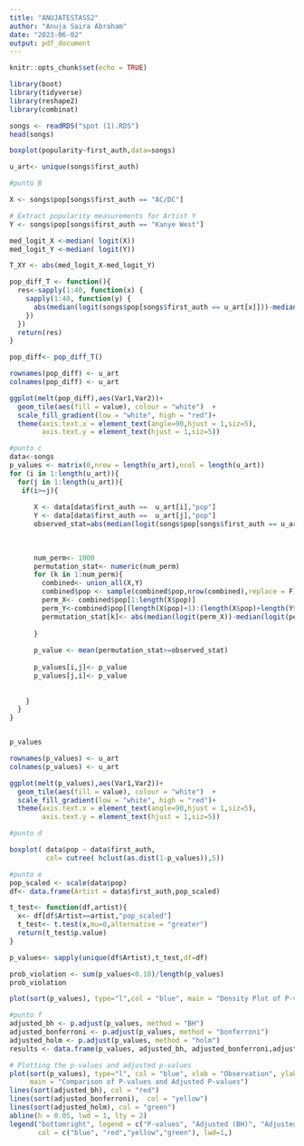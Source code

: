 ```yaml
---
title: "ANUJATESTASS2"
author: "Anuja Saira Abraham"
date: "2023-06-02"
output: pdf_document
---
```


```r
knitr::opts_chunk$set(echo = TRUE)
```

```r

library(boot)
library(tidyverse)
library(reshape2)
library(combinat)

```

```r

songs <- readRDS("spot (1).RDS")
head(songs)
```

```r
boxplot(popularity~first_auth,data=songs)
```

```r
u_art<- unique(songs$first_auth)

#punto B

X <- songs$pop[songs$first_auth == "AC/DC"]

# Extract popularity measurements for Artist Y
Y <- songs$pop[songs$first_auth == "Kanye West"]

med_logit_X <-median( logit(X))
med_logit_Y <-median( logit(Y))

T_XY <- abs(med_logit_X-med_logit_Y)

pop_diff_T <- function(){
  res<-sapply(1:40, function(x) {
    sapply(1:40, function(y) {
      abs(median(logit(songs$pop[songs$first_auth == u_art[x]]))-median(logit(songs$pop[songs$first_auth ==  u_art[y]])))
    })
  })
  return(res)
}

pop_diff<- pop_diff_T()

rownames(pop_diff) <- u_art
colnames(pop_diff) <- u_art

ggplot(melt(pop_diff),aes(Var1,Var2))+
  geom_tile(aes(fill = value), colour = "white")  +
  scale_fill_gradient(low = "white", high = "red")+
  theme(axis.text.x = element_text(angle=90,hjust = 1,siz=5),
        axis.text.y = element_text(hjust = 1,siz=5))

```

```r
#punto c
data<-songs
p_values <- matrix(0,nrow = length(u_art),ncol = length(u_art))
for (i in 1:length(u_art)){
  for(j in 1:length(u_art)){
   if(i>=j){
    
      X <- data[data$first_auth ==  u_art[i],"pop"]
      Y <- data[data$first_auth ==  u_art[j],"pop"]
      observed_stat=abs(median(logit(songs$pop[songs$first_auth == u_art[i]]))-median(logit(songs$pop[songs$first_auth ==  u_art[j]])))
      
      
      
      num_perm<- 1000
      permutation_stat<- numeric(num_perm)
      for (k in 1:num_perm){
        combined<- union_all(X,Y)
        combined$pop <- sample(combined$pop,nrow(combined),replace = F)
        perm_X<- combined$pop[1:length(X$pop)]
        perm_Y<-combined$pop[(length(X$pop)+1):(length(X$pop)+length(Y$pop))]
        permutation_stat[k]<- abs(median(logit(perm_X))-median(logit(perm_Y)))
        
      }
      
      p_value <- mean(permutation_stat>=observed_stat)
      
      p_values[i,j]<- p_value
      p_values[j,i]<- p_value
      
      
    }
  }
}


p_values

rownames(p_values) <- u_art
colnames(p_values) <- u_art

ggplot(melt(p_values),aes(Var1,Var2))+
  geom_tile(aes(fill = value), colour = "white")  +
  scale_fill_gradient(low = "white", high = "red")+
  theme(axis.text.x = element_text(angle=90,hjust = 1,siz=5),
        axis.text.y = element_text(hjust = 1,siz=5))

```

```r
#punto d

boxplot( data$pop ~ data$first_auth,
         col= cutree( hclust(as.dist(1-p_values)),5))
```

```r

#punto e
pop_scaled <- scale(data$pop)
df<- data.frame(Artist = data$first_auth,pop_scaled)

t_test<- function(df,artist){
  x<- df[df$Artist==artist,"pop_scaled"]
  t_test<- t.test(x,mu=0,alternative = "greater")
  return(t_test$p.value)
}

p_values<- sapply(unique(df$Artist),t_test,df=df)

prob_violation <- sum(p_values<0.10)/length(p_values)
prob_violation

plot(sort(p_values), type="l",col = "blue", main = "Density Plot of P-values", xlab = "P-values", ylab = "Density", ylim=c(0,2))
```

```r

#punto f
adjusted_bh <- p.adjust(p_values, method = "BH")
adjusted_bonferroni <- p.adjust(p_values, method = "bonferroni")
adjusted_holm <- p.adjust(p_values, method = "holm")
results <- data.frame(p_values, adjusted_bh, adjusted_bonferroni,adjusted_holm)

# Plotting the p-values and adjusted p-values
plot(sort(p_values), type="l", col = "blue", xlab = "Observation", ylab = "P-value",
     main = "Comparison of P-values and Adjusted P-values")
lines(sort(adjusted_bh), col = "red")
lines(sort(adjusted_bonferroni),  col = "yellow")
lines(sort(adjusted_holm), col = "green")
abline(h = 0.05, lwd = 1, lty = 2)
legend("bottomright", legend = c("P-values", "Adjusted (BH)", "Adjusted (Bonferroni)","Adjusted (Holm)"),
       col = c("blue", "red","yellow","green"), lwd=1,)



```

